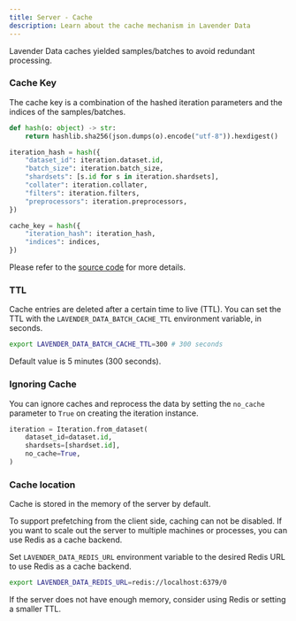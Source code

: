 ```yaml
---
title: Server - Cache
description: Learn about the cache mechanism in Lavender Data
---
```


Lavender Data caches yielded samples/batches to avoid redundant processing.

### Cache Key

The cache key is a combination of the hashed iteration parameters and the indices of the samples/batches.

```python
def hash(o: object) -> str:
    return hashlib.sha256(json.dumps(o).encode("utf-8")).hexdigest()

iteration_hash = hash({
    "dataset_id": iteration.dataset.id,
    "batch_size": iteration.batch_size,
    "shardsets": [s.id for s in iteration.shardsets],
    "collater": iteration.collater,
    "filters": iteration.filters,
    "preprocessors": iteration.preprocessors,
})

cache_key = hash({
    "iteration_hash": iteration_hash,
    "indices": indices,
})
```

Please refer to the [source code](https://github.com/fal-ai/lavender-data/blob/main/packages/lavender-data/lavender_data/server/iteration/hash.py) for more details.

### TTL

Cache entries are deleted after a certain time to live (TTL).
You can set the TTL with the `LAVENDER_DATA_BATCH_CACHE_TTL` environment variable, in seconds.

```bash
export LAVENDER_DATA_BATCH_CACHE_TTL=300 # 300 seconds
```

Default value is 5 minutes (300 seconds).

### Ignoring Cache

You can ignore caches and reprocess the data by setting the `no_cache` parameter to `True` on creating the iteration instance.

```python
iteration = Iteration.from_dataset(
    dataset_id=dataset.id,
    shardsets=[shardset.id],
    no_cache=True,
)
```

### Cache location

Cache is stored in the memory of the server by default.

To support prefetching from the client side, caching can not be disabled.
If you want to scale out the server to multiple machines or processes, you can use Redis as a cache backend.

Set `LAVENDER_DATA_REDIS_URL` environment variable to the desired Redis URL to use Redis as a cache backend.

```bash
export LAVENDER_DATA_REDIS_URL=redis://localhost:6379/0
```

If the server does not have enough memory, consider using Redis or setting a smaller TTL.

